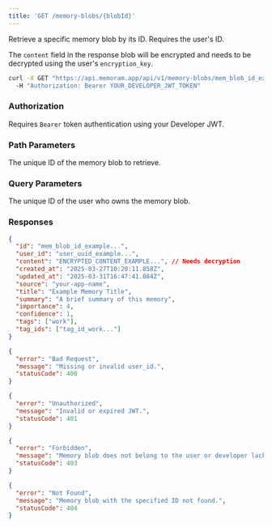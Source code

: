 ```yaml
---
title: 'GET /memory-blobs/{blobId}'
---
```


Retrieve a specific memory blob by its ID. Requires the user's ID.

The `content` field in the response blob will be encrypted and needs to be decrypted using the user's `encryption_key`.

<RequestExample>

```bash Example Request
curl -X GET "https://api.memoram.app/api/v1/memory-blobs/mem_blob_id_example...?user_id=USER_ID_FROM_CREDENTIALS" \\
  -H "Authorization: Bearer YOUR_DEVELOPER_JWT_TOKEN"
```

</RequestExample>

### Authorization

Requires `Bearer` token authentication using your Developer JWT.

### Path Parameters

<Properties>
  <Property name="blobId" type="string" required>
    The unique ID of the memory blob to retrieve.
  </Property>
</Properties>

### Query Parameters

<Properties>
  <Property name="user_id" type="string (uuid)" required>
    The unique ID of the user who owns the memory blob.
  </Property>
</Properties>

### Responses

<ResponseExample>

```json 200 OK: Success
{
  "id": "mem_blob_id_example...",
  "user_id": "user_uuid_example...",
  "content": "ENCRYPTED_CONTENT_EXAMPLE...", // Needs decryption
  "created_at": "2025-03-27T10:20:11.858Z",
  "updated_at": "2025-03-31T16:47:41.084Z",
  "source": "your-app-name",
  "title": "Example Memory Title",
  "summary": "A brief summary of this memory",
  "importance": 4,
  "confidence": 1,
  "tags": ["work"],
  "tag_ids": ["tag_id_work..."]
}
```

```json 400 Bad Request
{
  "error": "Bad Request",
  "message": "Missing or invalid user_id.",
  "statusCode": 400
}
```

```json 401 Unauthorized
{
  "error": "Unauthorized",
  "message": "Invalid or expired JWT.",
  "statusCode": 401
}
```

```json 403 Forbidden
{
  "error": "Forbidden",
  "message": "Memory blob does not belong to the user or developer lacks access.",
  "statusCode": 403
}
```

```json 404 Not Found
{
  "error": "Not Found",
  "message": "Memory blob with the specified ID not found.",
  "statusCode": 404
}
```

</ResponseExample> 